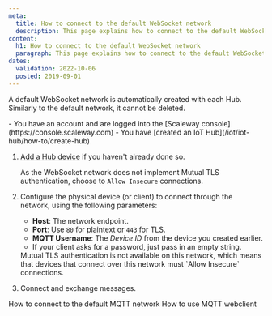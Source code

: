 ```yaml
---
meta:
  title: How to connect to the default WebSocket network
  description: This page explains how to connect to the default WebSocket network
content:
  h1: How to connect to the default WebSocket network
  paragraph: This page explains how to connect to the default WebSocket network
dates:
  validation: 2022-10-06
  posted: 2019-09-01
---
```


A default WebSocket network is automatically created with each Hub. Similarly to the default network, it cannot be deleted.

<Macro id="iam-requirements" />
 
<Message type="requirement">
  - You have an account and are logged into the [Scaleway console](https://console.scaleway.com)
  - You have [created an IoT Hub](/iot/iot-hub/how-to/create-hub)
</Message>

1. [Add a Hub device](/iot/iot-hub/how-to/add-device) if you haven't already done so.  

    As the WebSocket network does not implement Mutual TLS authentication, choose to `Allow Insecure` connections.
2. Configure the physical device (or client) to connect through the network, using the following parameters:
    - **Host**: The network endpoint.
    - **Port**: Use `80` for plaintext or `443` for TLS.
    - **MQTT Username**: The *Device ID* from the device you created earlier.
    - If your client asks for a password, just pass in an empty string.
    
    <Message type="important">
      Mutual TLS authentication is not available on this network, which means that devices that connect over this network must `Allow Insecure` connections.
    </Message>
3. Connect and exchange messages.

<Navigation title="See Also">
  <PreviousButton to="/iot/iot-hub/how-to/connect-default-mqtt-network/">How to connect to the default MQTT network</PreviousButton>
  <NextButton to="/iot/iot-hub/how-to/use-mqtt-webclient/">How to use MQTT webclient</NextButton>
</Navigation>

